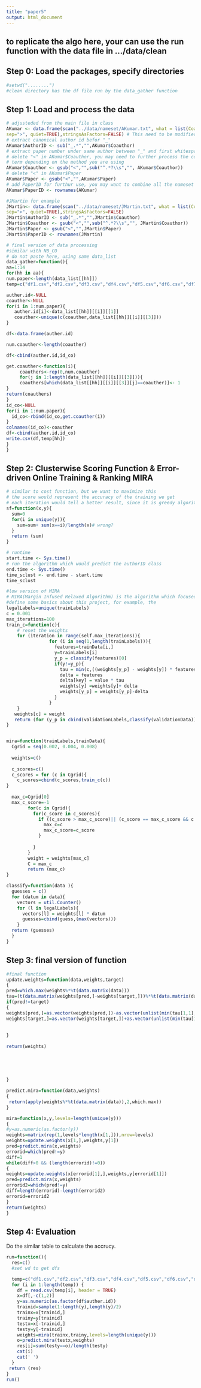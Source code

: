 ```yaml
---
title: "paper5"
output: html_document
---
```

## to replicate the algo here, your can use the run function with the data file in .../data/clean

## Step 0: Load the packages, specify directories

```r
#setwd("........")
#clean directory has the df file run by the data_gather function
```

## Step 1: Load and process the data

```r
# adjusteded from the main file in class
AKumar <- data.frame(scan("../data/nameset/AKumar.txt", what = list(Coauthor = "", Paper = "", Journal = ""),
sep=">", quiet=TRUE),stringsAsFactors=FALSE) # This need to be modified for different name set
# extract canonical author id befor "_"
AKumar$AuthorID <- sub("_.*","",AKumar$Coauthor)
# extract paper number under same author between "_" and first whitespace AKumar$PaperNO <- sub(".*_(\\w*)\\s.*", "\\1", AKumar$Coauthor)
# delete "<" in AKumar$Coauthor, you may need to further process the coauthor
# term depending on the method you are using
AKumar$Coauthor <- gsub("<","",sub("^.*?\\s","", AKumar$Coauthor))
# delete "<" in AKumar$Paper
AKumar$Paper <- gsub("<","",AKumar$Paper)
# add PaperID for furthur use, you may want to combine all the nameset files and # then assign the unique ID for all the citations
AKumar$PaperID <- rownames(AKumar)
```

```r
#JMartin for example
JMartin<- data.frame(scan("../data/nameset/JMartin.txt", what = list(Coauthor = "", Paper = "", Journal = ""),
sep=">", quiet=TRUE),stringsAsFactors=FALSE) 
JMartin$AuthorID <- sub("_.*","",JMartin$Coauthor)
JMartin$Coauthor <- gsub("<","",sub("^.*?\\s","", JMartin$Coauthor))
JMartin$Paper <- gsub("<","",JMartin$Paper)
JMartin$PaperID <- rownames(JMartin)
```

```r
# final version of data processing
#similar with NB_CO
# do not paste here, using same data_list
data_gather=function(){
aa=1:14
for(hh in aa){
num.paper<-length(data_list[[hh]])
temp=c("df1.csv","df2.csv","df3.csv","df4.csv","df5.csv","df6.csv","df7.csv","df8.csv","df9.csv","df10.csv","df11.csv","df12.csv","df13.csv","df14.csv")

auther.id<-NULL
coauther<-NULL
for(i in 1:num.paper){
   auther.id[i]<-data_list[[hh]][[i]][[1]]
   coauther<-unique(c(coauther,data_list[[hh]][[i]][[3]]))
}

df<-data.frame(auther.id)

num.coauther<-length(coauther)

df<-cbind(auther.id,id_co) 

get.coauther<-function(i){
     coauthers<-rep(0,num.coauther)
     for(j in 1:length(data_list[[hh]][[i]][[3]])){
     coauthers[which(data_list[[hh]][[i]][[3]][j]==coauther)]<- 1
}
return(coauthers) 
}
id_co<-NULL
for(i in 1:num.paper){
  id_co<-rbind(id_co,get.coauther(i))
}
colnames(id_co)<-coauther
df<-cbind(auther.id,id_co) 
write.csv(df,temp[hh])
}
}
```

## Step 2: Clusterwise Scoring Function & Error-driven Online Training & Ranking MIRA

```r
# similar to cost function, but we want to maximize this
# the score would represent the accuracy of the training we get
# each iteration would tell a better result, since it is greedy algorithm and focused on mistaken part
sf=function(x,y){
  sum=0
  for(i in unique(y)){
    sum=sum+ sum(x==i)/length(x)# wrong?
  }
  return (sum)
}

# runtime
start.time <- Sys.time()
# run the algorithm which would predict the authorID class
end.time <- Sys.time()
time_sclust <- end.time - start.time
time_sclust
```


```r
#low version of MIRA
# MIRA(Margin Infused Relaxed Algorithm) is the algorithm which focused on mistaken part and focused on 
#define some basics about this project, for example, the 
legalLabels=unique(trainLabels)
c = 0.001
max_iterations=100
train_c=function(c){
    # reset the weights 
    for (iteration in range(self.max_iterations)){
                for (i in seq(1,length(trainLabels))){
                  features=trainData[i,]
                  y=trainLabels[i]
                  y_p = classify(features)[0]
                  if(y!=y_p){
                    tau = min(c,((weights[y_p] - weights[y]) * features + 1.)/ (2 * (features * features))   )
                    delta = features
                    delta[key] = value * tau
                    weights[y] =weights[y]+ delta
                    weights[y_p] = weights[y_p]-delta
                  }
                }
    }
   weights[c] = weight
   return (for (y_p in cbind(validationLabels,classify(validationData))  ) {sum(y == y_p) }     )
}


mira=function(trainLabels,trainData){
  Cgrid = seq(0.002, 0.004, 0.008)
  
  weights=c()
  
  c_scores=c()
  c_scores = for (c in Cgrid){
    c_scores=cbind(c_scores,train_c(c))
}
  
  max_c=Cgrid[0]
  max_c_score=-1
        for(c in Cgrid){
          for(c_score in c_scores){
            if ((c_score > max_c_score)|| (c_score == max_c_score && c < max_c)){
              max_c=c
              max_c_score=c_score
            }
              
          }
        } 
        weight = weights[max_c]
        C = max_c
        return (max_c)
}

classify=function(data ){
  guesses = c()
  for (datum in data){
    vectors = util.Counter()
    for (l in legalLabels){
      vectors[l] = weights[l] * datum
      guesses=cbind(guess,(max(vectors)))
    }
  return (guesses) 
  }
}
```

## Step 3: final version of function 

```r
#final function
update.weights=function(data,weights,target)
{
pred=which.max(weights%*%t(data.matrix(data)))
tau=(t(data.matrix(weights[pred,]-weights[target,]))%*%t(data.matrix(data))+1)/(2*sum(data^2))
if(pred!=target)
{
weights[pred,]=as.vector(weights[pred,])-as.vector(unlist(min(tau[1,1],0.008)*data))
weights[target,]=as.vector(weights[target,])+as.vector(unlist(min(tau[1,1],0.008)*data))
  
  
}
  
return(weights)  
  
  
  
  
  
}

predict.mira=function(data,weights)
{
 return(apply(weights%*%t(data.matrix(data)),2,which.max)) 
}

mira=function(x,y,levels=length(unique(y)))
{
#y=as.numeric(as.factor(y))
weights=matrix(rep(1,levels*length(x[1,])),nrow=levels)  
weights=update.weights(x[1,],weights,y[1])
pred=predict.mira(x,weights)
errorid=which(pred!=y)
diff=1
while(diff>0 && (length(errorid)!=0))
{
weights=update.weights(x[errorid[1],],weights,y[errorid[1]])
pred=predict.mira(x,weights)
errorid2=which(pred!=y)
diff=length(errorid)-length(errorid2)
errorid=errorid2
}
return(weights)               
}
```



## Step 4: Evaluation

Do the similar table to calculate the accrucy.

```r
run=function(){
  res=c()
  #set wd to get dfs

  temp=c("df1.csv","df2.csv","df3.csv","df4.csv","df5.csv","df6.csv","df7.csv","df8.csv","df9.csv","df10.csv","df11.csv","df12.csv","df13.csv","df14.csv")
  for (i in 1:length(temp)) {
    df = read.csv(temp[i], header = TRUE)
    x=df[,-c(1,2)]
    y=as.numeric(as.factor(df$auther.id))
    trainid=sample(1:length(y),length(y)/2)
    trainx=x[trainid,]
    trainy=y[trainid]
    testx=x[-trainid,]
    testy=y[-trainid]
    weights=mira(trainx,trainy,levels=length(unique(y)))
    o=predict.mira(testx,weights)
    res[i]=sum(testy==o)/length(testy)
    cat(i)
    cat(' ')
  }
 return (res)
}
run()

```

